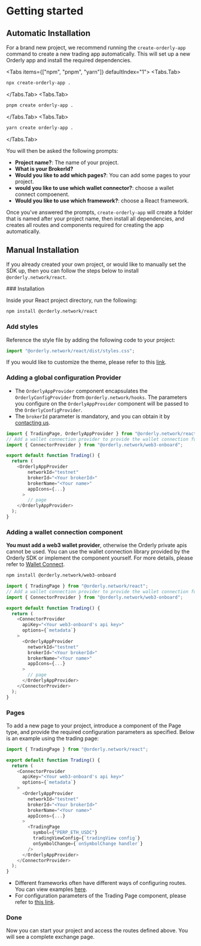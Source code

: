 
# Getting started

## Automatic Installation

For a brand new project, we recommend running the `create-orderly-app` command to create a new trading app automatically.  This will set up a new Orderly app and install the required dependencies.

<Tabs items={["npm", "pnpm", "yarn"]} defaultIndex="1">
  <Tabs.Tab>

  ```sh copy 
  npx create-orderly-app .
  ```

  </Tabs.Tab>
  <Tabs.Tab>

  ```sh copy 
  pnpm create orderly-app .
  ```

  </Tabs.Tab>
  <Tabs.Tab>

  ```sh copy 
  yarn create orderly-app .
  ```
  
  </Tabs.Tab>
</Tabs>

You will then be asked the following prompts:

- **Project name?**: The name of your project. 
- **What is your BrokerId?** 
- **Would you like to add which pages?**: You can add some pages to your project.
- **would you like to use which wallet connector?**: choose a wallet connect compoenent.
- **Would you like to use which framework?**: choose a React framework.

Once you've answered the prompts, `create-orderly-app` will create a folder that is named after your project name, then install all dependencies, and creates all routes and components required for creating the app automatically.

## Manual Installation

If you already created your own project, or would like to manually set the SDK up, then you can follow the steps below to install `@orderly.network/react`.

<Steps>
### Installation
 
Inside your React project directory, run the following:

```sh npm2yarn copy
npm install @orderly.network/react
```

### Add styles

Reference the style file by adding the following code to your project:

```typescript copy
import "@orderly.network/react/dist/styles.css";
```

If you would like to customize the theme, please refer to this [link](/doc/theming).


### Adding a global configuration Provider

- The `OrderlyAppProvider` component encapsulates the `OrderlyConfigProvider` from `@orderly.network/hooks`. The parameters you configure on the `OrderlyAppProvider` component will be passed to the `OrderlyConfigProvider`.
- The `brokerId` parameter is mandatory, and you can obtain it by [contacting us](mailto:product@orderly.network).

```typescript filename="trading.tsx" copy
import { TradingPage, OrderlyAppProvider } from "@orderly.network/react";
// Add a wallet connection provider to provide the wallet connection function for the app
import { ConnectorProvider } from "@orderly.network/web3-onboard";

export default function Trading() {
  return (
    <OrderlyAppProvider
        networkId="testnet"
        brokerId="<Your brokerId>"
        brokerName="<Your name>"
        appIcons={...}
      >
        // page
    </OrderlyAppProvider>
  );
}
```

### Adding a wallet connection component

**You must add a web3 wallet provider**, otherwise the Orderly private apis cannot be used. You can use the wallet connection library provided by the Orderly SDK or implement the component yourself. For more details, please refer to [Wallet Connect](/).

```sh npm2yarn copy
npm install @orderly.network/web3-onboard
```

```typescript filename="trading.tsx" {7-10,19} copy
import { TradingPage } from "@orderly.network/react";
// Add a wallet connection provider to provide the wallet connection function for the app
import { ConnectorProvider } from "@orderly.network/web3-onboard";

export default function Trading() {
  return (
    <ConnectorProvider
      apiKey="<Your web3-onboard's api key>"
      options={`metadata`}
    >
      <OrderlyAppProvider
        networkId="testnet"
        brokerId="<Your brokerId>"
        brokerName="<Your name>"
        appIcons={...}
      >
        // page
      </OrderlyAppProvider>
    </ConnectorProvider>
  );
}
```


### Pages

To add a new page to your project, introduce a component of the Page type, and provide the required configuration parameters as specified. Below is an example using the trading page:

```typescript filename="trading.tsx" {15-19} copy
import { TradingPage } from "@orderly.network/react";

export default function Trading() {
  return (
    <ConnectorProvider
      apiKey="<Your web3-onboard's api key>"
      options={`metadata`}
    >
      <OrderlyAppProvider
        networkId="testnet"
        brokerId="<Your brokerId>"
        brokerName="<Your name>"
        appIcons={...}
      >
        <TradingPage
          symbol={"PERP_ETH_USDC"}
          tradingViewConfig={`tradingView config`}
          onSymbolChange={`onSymbolChange handler`}
        />
      </OrderlyAppProvider>
    </ConnectorProvider>
  );
}
```

- Different frameworks often have different ways of configuring routes. You can view examples [here](/components/frameworks/next).
- For configuration parameters of the Trading Page component, please refer to [this link](/docs/trading-page).




### Done

Now you can start your project and access the routes defined above. You will see a complete exchange page.

</Steps>
